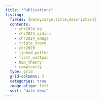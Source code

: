 ```yaml
---
title: "Publications"
listing:
  fields: [date,image,title,description]
  contents: 
    - chr2024_kg
    - chr2024_qidian
    - chr2024_omega
    - triple_store
    - chr2020
    - linked_potter
    - first_wattpad
    - OER_theory
    - complexity
  type: grid
  grid-columns: 3
  categories: true
  image-align: left
  sort: "date desc"
---
```


